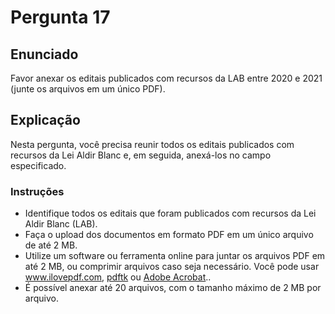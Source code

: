 # Pergunta 17

## Enunciado

Favor anexar os editais publicados com recursos da LAB entre 2020 e 2021 (junte os arquivos em um único PDF).

## Explicação

Nesta pergunta, você precisa reunir todos os editais publicados com recursos da Lei Aldir Blanc e, em seguida, anexá-los no campo especificado.

### Instruções

* Identifique todos os editais que foram publicados com recursos da Lei Aldir Blanc (LAB).
* Faça o upload dos documentos em formato PDF em um único arquivo de até 2 MB.
* Utilize um software ou ferramenta online para juntar os arquivos PDF em até 2 MB, ou comprimir  arquivos caso seja necessário. Você pode usar [www.ilovepdf.com](https://www.ilovepdf.com/), [pdftk](https://www.pdflabs.com/tools/pdftk-the-pdf-toolkit/) ou [Adobe Acrobat](https://www.adobe.com/br/acrobat.html)..
* É possível anexar até 20 arquivos, com o tamanho máximo de 2 MB por arquivo.
